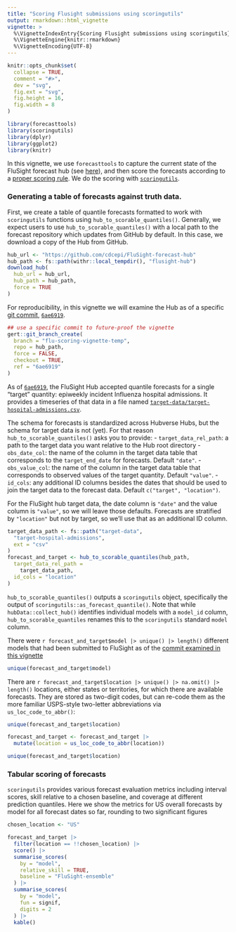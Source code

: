 ```yaml
---
title: "Scoring Flusight submissions using scoringutils"
output: rmarkdown::html_vignette
vignette: >
  %\VignetteIndexEntry{Scoring Flusight submissions using scoringutils}
  %\VignetteEngine{knitr::rmarkdown}
  %\VignetteEncoding{UTF-8}
---
```


```r
knitr::opts_chunk$set(
  collapse = TRUE,
  comment = "#>",
  dev = "svg",
  fig.ext = "svg",
  fig.height = 16,
  fig.width = 8
)
```

```r
library(forecasttools)
library(scoringutils)
library(dplyr)
library(ggplot2)
library(knitr)
```

In this vignette, we use `forecasttools` to capture the current state of the FluSight forecast hub (see [here](https://github.com/cdcepi/FluSight-forecast-hub)), and then score the forecasts according to a [proper scoring rule](https://en.wikipedia.org/wiki/Scoring_rule). We do the scoring with [`scoringutils`](https://github.com/epiforecasts/scoringutils).

### Generating a table of forecasts against truth data.

First, we create a table of quantile forecasts formatted to work with `scoringutils` functions using `hub_to_scorable_quantiles()`. Generally, we expect users to use `hub_to_scorable_quantiles()` with a local path to the forecast repository which updates from GitHub by default. In this case, we download a copy of the Hub from GitHub.

```r
hub_url <- "https://github.com/cdcepi/FluSight-forecast-hub"
hub_path <- fs::path(withr::local_tempdir(), "flusight-hub")
download_hub(
  hub_url = hub_url,
  hub_path = hub_path,
  force = TRUE
)
```

For reproducibility, in this vignette we will examine the Hub as of a specific [git commit](https://github.com/git-guides/git-commit), [`6ae6919`](https://github.com/cdcepi/FluSight-forecast-hub/commit/6ae69198654).
```r
## use a specific commit to future-proof the vignette
gert::git_branch_create(
  branch = "flu-scoring-vignette-temp",
  repo = hub_path,
  force = FALSE,
  checkout = TRUE,
  ref = "6ae6919"
)
```

As of [`6ae6919`](https://github.com/cdcepi/FluSight-forecast-hub/commit/6ae69198654), the FluSight Hub accepted quantile forecasts for a single "target" quantity: epiweekly incident Influenza hospital admissions. It provides a timeseries of that data in a file named [`target-data/target-hospital-admissions.csv`](https://github.com/cdcepi/FluSight-forecast-hub/blob/6ae6919865417a2557773faa5f7354a0329baa4c/target-data/target-hospital-admissions.csv).

The schema for forecasts is standardized across Hubverse Hubs, but the schema for target data is not (yet). For that reason `hub_to_scorable_quantiles()` asks you to provide:
- `target_data_rel_path`: a path to the target data you want relative to the Hub root directory
- `obs_date_col`: the name of the column in the target data table that corresponds to the `target_end_date` for forecasts. Default `"date"`.
- `obs_value_col`: the name of the column in the target data table that corresponds to observed values of the target quantity. Default `"value"`.
- `id_cols`: any additional ID columns besides the dates that should be used to join the target data to the forecast data. Default `c("target", "location")`.

For the FluSight hub target data, the date column is `"date"` and the value column is `"value"`, so we will leave those defaults. Forecasts are stratified by `"location"` but not by target, so we'll use that as an additional ID column.

```r
target_data_path <- fs::path("target-data",
  "target-hospital-admissions",
  ext = "csv"
)
forecast_and_target <- hub_to_scorable_quantiles(hub_path,
  target_data_rel_path =
    target_data_path,
  id_cols = "location"
)
```

`hub_to_scorable_quantiles()` outputs a `scoringutils` object, specifically the output of `scoringutils::as_forecast_quantile()`. Note that while `hubData::collect_hub()` identifies individual models with a `model_id` column, `hub_to_scorable_quantiles` renames this to the `scoringutils` standard `model` column.

There were `r forecast_and_target$model |> unique() |> length()` different models that had been submitted to FluSight as of the [commit examined in this vignette](https://github.com/cdcepi/FluSight-forecast-hub/commit/6ae69198654)

```r
unique(forecast_and_target$model)
```

There are `r forecast_and_target$location |> unique() |> na.omit() |> length()` locations, either states or territories, for which there are available forecasts. They are stored as two-digit codes, but can re-code them as the more familiar USPS-style two-letter abbreviations via `us_loc_code_to_abbr()`:

```r
unique(forecast_and_target$location)

forecast_and_target <- forecast_and_target |>
  mutate(location = us_loc_code_to_abbr(location))

unique(forecast_and_target$location)
```

### Tabular scoring of forecasts

`scoringutils` provides various forecast evaluation metrics including interval scores, skill relative to a chosen baseline, and coverage at different prediction quantiles. Here we show the metrics for US overall forecasts by model for all forecast dates so far, rounding to two significant figures


```r
chosen_location <- "US"

forecast_and_target |>
  filter(location == !!chosen_location) |>
  score() |>
  summarise_scores(
    by = "model",
    relative_skill = TRUE,
    baseline = "FluSight-ensemble"
  ) |>
  summarise_scores(
    by = "model",
    fun = signif,
    digits = 2
  ) |>
  kable()
```
